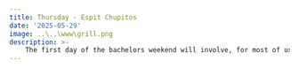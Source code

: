 ```yaml
---
title: Thursday - Espit Chupitos
date: '2025-05-29'
image: ..\..\www\grill.png
description: >- 
    The first day of the bachelors weekend will involve, for most of us, roadtripping with (hopefully) singalong karaoke in the car. Then we will kick off the weekend with an "Espit Chupitos" themed BBQ, blending Spanish party vibes with reggaeton beats. Please arrive to the property in your theme inspired outfit so we can set the mood for the weekend to come.
---
```

